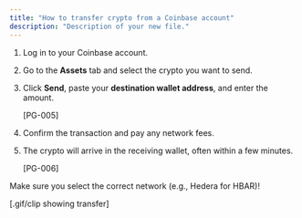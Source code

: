 ```yaml
---
title: "How to transfer crypto from a Coinbase account"
description: "Description of your new file."
---
```


1. Log in to your Coinbase account.
2. Go to the **Assets** tab and select the crypto you want to send.
3. Click **Send**, paste your **destination wallet address**, and enter the amount.

   [PG-005]
4. Confirm the transaction and pay any network fees.
5. The crypto will arrive in the receiving wallet, often within a few minutes.

   [PG-006]

Make sure you select the correct network (e.g., Hedera for HBAR)\!

[.gif/clip showing transfer]
